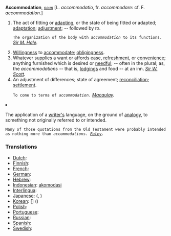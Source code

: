 '''Accommodation''', ''<code>[[noun (part of speech)|noun]]</code>'' [L. ''accommodatio'', fr. ''accommodare'': cf. F. ''accommodation''.]

<ol>
<li>The act of fitting or [[adapting]], or the state of being fitted or adapted; [[adaptation]]; [[adjustment]]; -- followed by ''to''.

<code>The organization of the body with ''accommodation'' to its functions.</code> ''[[Sir M. Hale (source)|Sir M. Hale]].''

<li> [[Willingness]] to [[accommodate]]; [[obligingness]].

<li> Whatever supplies a want or affords ease, [[refreshment]], or [[convenience]]; anything furnished which is desired or [[needful]]; -- often in the plural; as, the ''accommodations'' -- that is, [[lodgings]] and food -- at an inn. ''[[Sir W. Scott (source)|Sir W. Scott]].''

<li> An adjustment of differences; state of agreement; [[reconciliation]]; [[settlement]].

<code>To come to terms of ''accommodation''.</code> ''[[Macaulay (source)|Macaulay]].''

<li> The application of a [[writer's]] language, on the ground of [[analogy]], to something not originally referred to or intended.

<code>Many of those quotations from the Old Testament were probably intended as nothing more than ''accommodations''. ''[[Paley (source)|Paley]].''</code>

=== Translations ===

*[[Dutch]]: [[]] '' ''
*[[Finnish]]: [[]]
*[[French]]: [[]] '' ''
*[[German]]: [[]] '' ''
*[[Hebrew]]: [[]] '' ''
*[[Indonesian]]: [[akomodasi]]
*[[Interlingua]]: [[]]
*[[Japanese]]: [[]] ([[]], )
*[[Korean]]: [[]] [] ()
*[[Polish]]: [[]]
*[[Portuguese]]: [[]] '' ''
*[[Russian]]: [[]]
*[[Spanish]]: [[]] '' ''
*[[Swedish]]: [[]] '' ''